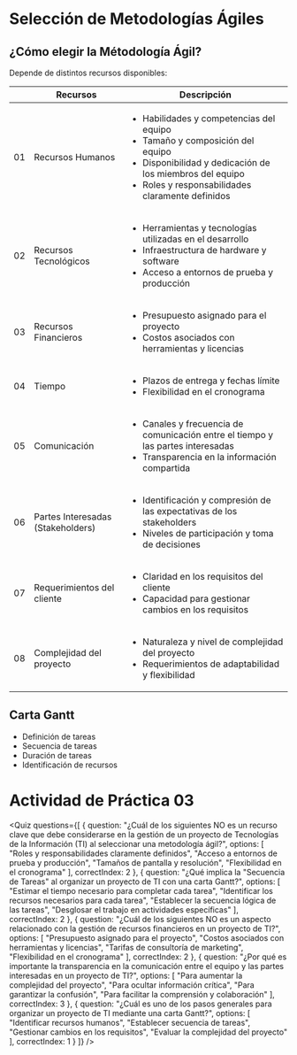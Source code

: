 
# Selección de Metodologías Ágiles

## ¿Cómo elegir la Métodología Ágil?

Depende de distintos recursos disponibles:

<table>
	<thead>
		<tr>
			<th></th>
            <th>Recursos</th>
			<th>Descripción</th>
		</tr>
	</thead>
	<tbody>
		<tr>
			<td>01</td>
			<td>Recursos Humanos</td>
			<td>
                <ul>
                    <li>Habilidades y competencias del equipo</li>
                    <li>Tamaño y composición del equipo</li>
                    <li>Disponibilidad y dedicación de los miembros del equipo</li>
                    <li>Roles y responsabilidades claramente definidos</li>
                </ul>
            </td>
		</tr>
        <tr>
			<td>02</td>
			<td>Recursos Tecnológicos</td>
			<td>
                <ul>
                    <li>Herramientas y tecnologías utilizadas en el desarrollo</li>
                    <li>Infraestructura de hardware y software</li>
                    <li>Acceso a entornos de prueba y producción</li>
                </ul>
            </td>
		</tr>
        <tr>
			<td>03</td>
			<td>Recursos Financieros</td>
			<td>
                <ul>
                    <li>Presupuesto asignado para el proyecto</li>
                    <li>Costos asociados con herramientas y licencias</li>
                </ul>
            </td>
		</tr>
        <tr>
			<td>04</td>
			<td>Tiempo</td>
			<td>
                <ul>
                    <li>Plazos de entrega y fechas límite</li>
                    <li>Flexibilidad en el cronograma</li>
                </ul>
            </td>
		</tr>
        <tr>
			<td>05</td>
			<td>Comunicación</td>
			<td>
                <ul>
                    <li>Canales y frecuencia de comunicación entre el tiempo y las partes interesadas</li>
                    <li>Transparencia en la información compartida</li>
                </ul>
            </td>
		</tr>
        <tr>
			<td>06</td>
			<td>Partes Interesadas (Stakeholders)</td>
			<td>
                <ul>
                    <li>Identificación y compresión de las expectativas de los stakeholders</li>
                    <li>Niveles de participación y toma de decisiones</li>
                </ul>
            </td>
		</tr>
        <tr>
			<td>07</td>
			<td>Requerimientos del cliente</td>
			<td>
                <ul>
                    <li>Claridad en los requisitos del cliente</li>
                    <li>Capacidad para gestionar cambios en los requisitos</li>
                </ul>
            </td>
		</tr>
        <tr>
			<td>08</td>
			<td>Complejidad del proyecto</td>
			<td>
                <ul>
                    <li>Naturaleza y nivel de complejidad del proyecto</li>
                    <li>Requerimientos de adaptabilidad y flexibilidad</li>
                </ul>
            </td>
		</tr>
	</tbody>
</table>

## Carta Gantt

- Definición de tareas
- Secuencia de tareas
- Duración de tareas
- Identificación de recursos

# Actividad de Práctica 03

<Quiz questions={[
  {
    question: "¿Cuál de los siguientes NO es un recurso clave que debe considerarse en la gestión de un proyecto de Tecnologías de la Información (TI) al seleccionar una metodología ágil?",
    options: [
      "Roles y responsabilidades claramente definidos",
      "Acceso a entornos de prueba y producción",
      "Tamaños de pantalla y resolución",
      "Flexibilidad en el cronograma"
    ],
    correctIndex: 2
  },
  {
    question: "¿Qué implica la \"Secuencia de Tareas\" al organizar un proyecto de TI con una carta Gantt?",
    options: [
      "Estimar el tiempo necesario para completar cada tarea",
      "Identificar los recursos necesarios para cada tarea",
      "Establecer la secuencia lógica de las tareas",
      "Desglosar el trabajo en actividades específicas"
    ],
    correctIndex: 2
  },
  {
    question: "¿Cuál de los siguientes NO es un aspecto relacionado con la gestión de recursos financieros en un proyecto de TI?",
    options: [
      "Presupuesto asignado para el proyecto",
      "Costos asociados con herramientas y licencias",
      "Tarifas de consultoría de marketing",
      "Flexibilidad en el cronograma"
    ],
    correctIndex: 2
  },
  {
    question: "¿Por qué es importante la transparencia en la comunicación entre el equipo y las partes interesadas en un proyecto de TI?",
    options: [
      "Para aumentar la complejidad del proyecto",
      "Para ocultar información crítica",
      "Para garantizar la confusión",
      "Para facilitar la comprensión y colaboración"
    ],
    correctIndex: 3
  },
  {
    question: "¿Cuál es uno de los pasos generales para organizar un proyecto de TI mediante una carta Gantt?",
    options: [
      "Identificar recursos humanos",
      "Establecer secuencia de tareas",
      "Gestionar cambios en los requisitos",
      "Evaluar la complejidad del proyecto"
    ],
    correctIndex: 1
  }
]} />